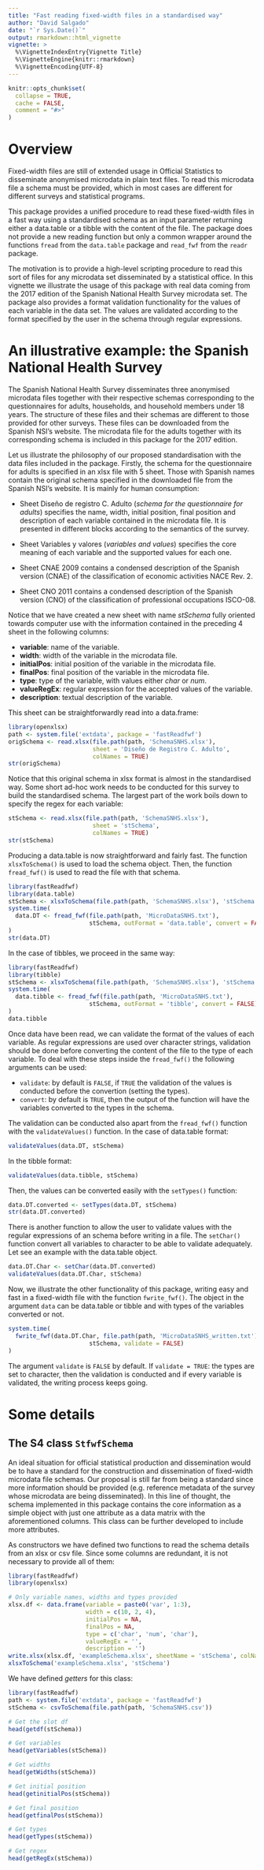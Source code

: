 ```yaml
---
title: "Fast reading fixed-width files in a standardised way"
author: "David Salgado"
date: "`r Sys.Date()`"
output: rmarkdown::html_vignette
vignette: >
  %\VignetteIndexEntry{Vignette Title}
  %\VignetteEngine{knitr::rmarkdown}
  %\VignetteEncoding{UTF-8}
---
```


```r
knitr::opts_chunk$set(
  collapse = TRUE,
  cache = FALSE,
  comment = "#>"
)
```

# Overview

Fixed-width files are still of extended usage in Official Statistics to disseminate anonymised microdata in plain text files. To read this microdata file a schema must be provided, which in most cases are different for different surveys and statistical programs.

This package provides a unified procedure to read these fixed-width files in a fast way using a standardised schema as an input parameter returning either a data.table or a tibble with the content of the file. The package does not provide a new reading function but only a common wrapper around the functions `fread` from the `data.table` package and `read_fwf` from the `readr` package.

The motivation is to provide a high-level scripting procedure to read this sort of files for any microdata set disseminated by a statistical office. In this vignette we illustrate the usage of this package with real data coming from the 2017 edition of the Spanish National Health Survey microdata set. 
The package also provides a format validation functionality for the values of each variable in the data set. The values are validated according to the format specified by the user in the schema through regular expressions.

# An illustrative example: the Spanish National Health Survey
The Spanish National Health Survey disseminates three anonymised microdata files together with their respective schemas corresponding to the questionnaires for adults, households, and household members under 18 years. The structure of these files and their schemas are different to those provided for other surveys. These files can be downloaded from the Spanish NSI's website. The microdata file for the adults together with its corresponding schema is included in this package for the 2017 edition.

Let us illustrate the philosophy of our proposed standardisation with the data files included in the package. Firstly, the schema for the questionnaire for adults is specified in an xlsx file with 5 sheet. Those with Spanish names contain the original schema specified in the downloaded file from the Spanish NSI's website. It is mainly for human consumption:

* Sheet Diseño de registro C. Adulto (*schema for the questionnaire for adults*) specifies the name, width, initial position, final position and description of each variable contained in the microdata file. It is presented in different blocks according to the semantics of the survey.

* Sheet Variables y valores (*variables and values*) specifies the core meaning of each variable and the supported values for each one.

* Sheet CNAE 2009 contains a condensed description of the Spanish version (CNAE) of the classification of economic activities NACE Rev. 2.

* Sheet CNO 2011 contains a condensed description of the Spanish version (CNO) of the classification of professional occupations ISCO-08.

Notice that we have created a new sheet with name *stSchema* fully oriented towards computer use with the information contained in the preceding 4 sheet in the following columns:

* **variable**: name of the variable.
* **width**: width of the variable in the microdata file.
* **initialPos**: initial position of the variable in the microdata file.
* **finalPos**: final position of the variable in the microdata file.
* **type**: type of the variable, with values either *char* or *num*.
* **valueRegEx**: regular expression for the accepted values of the variable.
* **description**: textual description of the variable.

This sheet can be straightforwardly read into a data.frame:

```r
library(openxlsx)
path <- system.file('extdata', package = 'fastReadfwf')
origSchema <- read.xlsx(file.path(path, 'SchemaSNHS.xlsx'), 
                        sheet = 'Diseño de Registro C. Adulto', 
                        colNames = TRUE)
str(origSchema)
```

Notice that this original schema in xlsx format is almost in the standardised way. Some short ad-hoc work needs to be conducted for this survey to build the standardised schema. The largest part of the work boils down to specify the regex for each variable:

```r
stSchema <- read.xlsx(file.path(path, 'SchemaSNHS.xlsx'), 
                        sheet = 'stSchema', 
                        colNames = TRUE)
str(stSchema)
```

Producing a data.table is now straightforward and fairly fast. The function `xlsxToSchema()` is used to load the schema object. Then, the function `fread_fwf()` is used to read the file with that schema.

```r
library(fastReadfwf)
library(data.table)
stSchema <- xlsxToSchema(file.path(path, 'SchemaSNHS.xlsx'), 'stSchema')
system.time(
  data.DT <- fread_fwf(file.path(path, 'MicroDataSNHS.txt'), 
                       stSchema, outFormat = 'data.table', convert = FALSE, perl = TRUE)
)
str(data.DT)
```

In the case of tibbles, we proceed in the same way:

```r
library(fastReadfwf)
library(tibble)
stSchema <- xlsxToSchema(file.path(path, 'SchemaSNHS.xlsx'), 'stSchema')
system.time(
  data.tibble <- fread_fwf(file.path(path, 'MicroDataSNHS.txt'), 
                       stSchema, outFormat = 'tibble', convert = FALSE)
)
data.tibble
```

Once data have been read, we can validate the format of the values of each variable. As regular expressions are used over character strings, validation should be done before converting the content of the file to the type of each variable. To deal with these steps inside the `fread_fwf()` the following arguments can be used:

* `validate`: by default is `FALSE`, if `TRUE` the validation of the values is conducted before the convertion (setting the types).
* `convert`: by default is `TRUE`, then the output of the function will have the variables converted to the types in the schema.

The validation can be conducted also apart from the `fread_fwf()` function with the `validateValues()` function. In the case of data.table format:

```r
validateValues(data.DT, stSchema)
```

In the tibble format:

```r
validateValues(data.tibble, stSchema)
```

Then, the values can be converted easily with the `setTypes()` function:

```r
data.DT.converted <- setTypes(data.DT, stSchema)
str(data.DT.converted)
```

There is another function to allow the user to validate values with the regular expressions of an schema before writing in a file. The `setChar()` function convert all variables to character to be able to validate adequately. Let see an example with the data.table object.

```r
data.DT.Char <- setChar(data.DT.converted)
validateValues(data.DT.Char, stSchema)
```

Now, we illustrate the other functionality of this package, writing easy and fast in a fixed-width file with the function `fwrite_fwf()`. The object in the argument `data` can be data.table or tibble and with types of the variables converted or not. 
```r
system.time(
  fwrite_fwf(data.DT.Char, file.path(path, 'MicroDataSNHS_written.txt'), 
                       stSchema, validate = FALSE)
)
```
The argument `validate` is `FALSE` by default. If `validate = TRUE`: the types are set to character, then the validation is conducted and if every variable is validated, the writing process keeps going. 


# Some details

## The S4 class `StfwfSchema` 
An ideal situation for official statistical production and dissemination would be to have a standard for the construction and dissemination of fixed-width microdata file schemas. Our proposal is still far from being a standard since more information should be provided (e.g. reference metadata of the survey whose microdata are being disseminated). In this line of thought, the schema implemented in this package contains the core information as a simple object with just one attribute as a data matrix with the aforementioned columns. This class can be further developed to include more attributes.

As constructors we have defined two functions to read the schema details from an xlsx or csv file. Since some columns are redundant, it is not necessary to provide all of them:

```r
library(fastReadfwf)
library(openxlsx)

# Only variable names, widths and types provided
xlsx.df <- data.frame(variable = paste0('var', 1:3),
                      width = c(10, 2, 4),
                      initialPos = NA,
                      finalPos = NA,
                      type = c('char', 'num', 'char'),
                      valueRegEx = '',
                      description = '')
write.xlsx(xlsx.df, 'exampleSchema.xlsx', sheetName = 'stSchema', colNames = TRUE)
xlsxToSchema('exampleSchema.xlsx', 'stSchema')
```

We have defined *getters* for this class:

```r
library(fastReadfwf)
path <- system.file('extdata', package = 'fastReadfwf')
stSchema <- csvToSchema(file.path(path, 'SchemaSNHS.csv'))

# Get the slot df
head(getdf(stSchema))

# Get variables
head(getVariables(stSchema))

# Get widths
head(getWidths(stSchema))

# Get initial position
head(getinitialPos(stSchema))

# Get final position
head(getfinalPos(stSchema))

# Get types
head(getTypes(stSchema))

# Get regex
head(getRegEx(stSchema))
```
